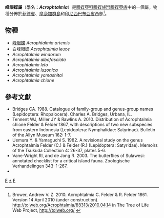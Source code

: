 {{NoteTA|G1=Butterfly}}
{{Automatic Taxobox
| taxon = Acrophtalmia
| authority = C. & R. Felder, 1861
| image = Acrophtalmia leuce.JPG
| image_caption = [[白峰眼蝶|白峰眼蝶]]<br />''Acrophtalmia leuce''
| type_species = [[峰眼蝶|峰眼蝶]]<br />''Acrophtalmia artemis''
| type_species_authority = C. & R. Felder, 1861
| subdivision_ranks = 物種
| subdivision = 共8種，詳見正文。
| synonyms = 
}}

'''峰眼蝶屬'''（學名：'''''Acrophtalmia'''''）是[[眼蝶亞科|眼蝶亞科]][[眼蝶族|眼蝶族]][[玳眼蝶亞族|玳眼蝶亞族]]中的一個屬。物種分佈於[[菲律賓|菲律賓]]、[[摩鹿加群島|摩鹿加群島]]和[[印尼|印尼]][[西巴布亞省|西巴布亞省]]西部<ref>Brower, Andrew V. Z. 2010. Acrophtalmia C. Felder & R. Felder 1861. Version 14 April 2010 (under construction). http://tolweb.org/Acrophtalmia/88313/2010.04.14 {{Wayback|url=http://tolweb.org/Acrophtalmia/88313/2010.04.14 |date=20191130235047 }} in The Tree of Life Web Project, http://tolweb.org/ {{Wayback|url=http://tolweb.org/ |date=20110515100516 }}</ref>。

== 物種 ==
* [[峰眼蝶|峰眼蝶]] ''Acrophtalmia artemis''
* [[白峰眼蝶|白峰眼蝶]] ''Acrophtalmia leuce''
* ''Acrophtalmia windorum''
* ''Acrophtalmia albofasciata''
* ''Acrophtalmia leto''
* ''Acrophtalmia luzonica''
* ''Acrophtalmia yamashitai''
* ''Acrophtalmia chione''
<!--
== 圖集 ==
<gallery>
</gallery>
-->
== 參考文獻 ==
<references/>
* Bridges CA. 1988. Catalogue of family-group and genus-group names (Lepidoptera: Rhopalocera). Charles A. Bridges, Urbana, IL.
* Tennent WJ, Miller JY & Rawlins A. 2010. Distribution of Acrophtalmia chione Felder & Felder 1867, with descriptions of two new subspecies from eastern Indonesia (Lepidoptera: Nymphalidae: Satyrinae). Bulletin of the Allyn Museum 162: 1-7.
* Uemura Y. & Yamaguchi S. 1982. A revisional study on the genus Acrophtalmia Felder (C.) & Felder (R.) (Lepidoptera: Satyridae). Memoirs of the Tsukuda Collection 4: 26-37, plates 5-6.
* Vane-Wright RI, and de Jong R. 2003. The butterflies of Sulawesi: annotated checklist for a critical island fauna. Zoologische Verhandelingen 343: 1-267.
* {{Cite book | author = 寿建新、周尧、李宇飞 | title = 《世界蝴蝶分類名錄》 | location = 中國 | publisher = 陝西科學技術出版社 | date = 2006年4月1日 | ISBN = 9787536936768 | language= zh-hans }}

{{Commons category| Acrophtalmia}}

{{眼蝶亞科}}

{{taxonbar}}
[[Category:_1861年描述的分类群|F]]
[[Category:峰眼蝶屬|*]]
[[Category:玳眼蝶亞族|F]]